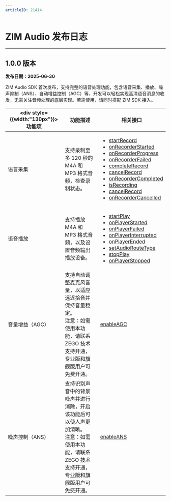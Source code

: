```yaml
---
articleID: 21414
---
```


# ZIM Audio 发布日志

- - -

## 1.0.0 版本

**发布日期：2025-06-30**

ZIM Audio SDK 首次发布，支持完整的语音处理功能，包含语音采集、播放、噪声抑制（ANS）、自动增益控制（AGC）等，开发可以轻松实现高清语音消息的收发，无需关注音频处理的底层实现。若需使用，请同时搭配 ZIM SDK 接入。

| <div style={{width:"130px"}}>功能项</div>  | 功能描述 | 相关接口 |
|-------|-------|-------|
| 语言采集 | 支持录制至多 120 秒的 M4A 和 MP3 格式音频，检查录制状态。 | <ul><li>[startRecord](@startRecord)</li><li>[onRecorderStarted](@onRecorderStarted)</li><li>[onRecorderProgress](@onRecorderProgress)</li><li>[onRecorderFailed](@onRecorderFailed)</li><li>[completeRecord](@completeRecord)</li><li>[cancelRecord](@cancelRecord)</li><li>[onRecorderCompleted](@onRecorderCompleted)</li><li>[isRecording](@isRecording)</li><li>[cancelRecord](@cancelRecord)</li><li>[onRecorderCancelled](@onRecorderCancelled)</li></ul> |
| 语音播放 | 支持播放 M4A 和 MP3 格式音频，以及设置音频输出播放设备。 | <ul><li>[startPlay](@startPlay)</li><li>[onPlayerStarted](@onPlayerStarted)</li><li>[onPlayerFailed](@onPlayerFailed)</li><li>[onPlayerInterrupted](@onPlayerInterrupted)</li><li>[onPlayerEnded](@onPlayerEnded)</li><li>[setAudioRouteType](@setAudioRouteType)</li><li>[stopPlay](@stopPlay)</li><li>[onPlayerStopped](@onPlayerStopped)</li></ul> |
| 音量增益（AGC） | 支持自动调整麦克风音量，以适应远近拾音并保持音量稳定。<br />注意：如需使用本功能，请联系 ZEGO 技术支持开通，专业版和旗舰版用户可免费开通。| [enableAGC](@enableAGC) |
| 噪声控制（ANS） | 支持识别声音中的背景噪声并进行消除，开启该功能后可以使人声更加清晰。<br />注意：如需使用本功能，请联系 ZEGO 技术支持开通，专业版和旗舰版用户可免费开通。  | [enableANS](@enableANS) |
